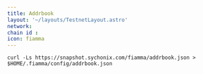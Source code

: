 ```yaml
---
title: Addrbook
layout: '~/layouts/TestnetLayout.astro'
network: 
chain id : 
icon: fiamma
---
```


```
curl -Ls https://snapshot.sychonix.com/fiamma/addrbook.json > $HOME/.fiamma/config/addrbook.json
```
